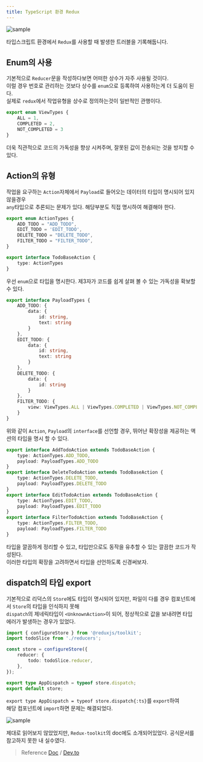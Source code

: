 ```yaml
---
title: TypeScript 환경 Redux
---
```


![sample](/img/2024-05-29-14-10-40.png)

타입스크립트 환경에서 `Redux`를 사용할 때 발생한 트러블을 기록해둡니다. <br/>

## Enum의 사용
기본적으로 `Reducer`문을 작성하다보면 어떠한 상수가 자주 사용될 것이다. <br/>
이럴 경우 번호로 관리하는 것보다 상수를 `enum`으로 등록하여 사용하는게 더 도움이 된다. <br/>
실제로 `redux`에서 작업유형을 상수로 정의하는것이 일반적인 관행이다.

```ts filename="TypeScript"
export enum ViewTypes {
    ALL = 1,
    COMPLETED = 2,
    NOT_COMPLETED = 3
}
```

더욱 직관적으로 코드의 가독성을 향상 시켜주며, 잘못된 값이 전송되는 것을 방지할 수 있다.

## Action의 유형

작업을 요구하는 `Action`자체에서 `Payload`로 들어오는 데이터의 타입이 명시되어 있지않을경우 <br/>
`any`타입으로 추론되는 문제가 있다. 해당부분도 직접 명시하여 해결해야 한다.

```ts filename="TypeScript"
export enum ActionTypes {
    ADD_TODO = "ADD_TODO",
    EDIT_TODO = 'EDIT_TODO',
    DELETE_TODO = "DELETE_TODO",
    FILTER_TODO = "FILTER_TODO",
}
```

```ts filename="TypeScript"
export interface TodoBaseAction {
    type: ActionTypes
}
```

우선 `enum`으로 타입을 명시한다. 제3자가 코드를 쉽게 살펴 볼 수 있는 가독성을 확보할 수 있다.


```ts filename="TypeScript"
export interface PayloadTypes {
    ADD_TODO: {
        data: {
            id: string,
            text: string
        }
    },
    EDIT_TODO: {
        data: {
            id: string,
            text: string
        }
    },
    DELETE_TODO: {
        data: {
            id: string
        }
    },
    FILTER_TODO: {
        view: ViewTypes.ALL | ViewTypes.COMPLETED | ViewTypes.NOT_COMPLETED
    }
}
```

위와 같이 `Action`, `Payload`의 `interface`를 선언할 경우, 뛰어난 확장성을 제공하는 액션의 타입을 명시 할 수 있다.

```ts filename="TypeScript"
export interface AddTodoAction extends TodoBaseAction {
    type: ActionTypes.ADD_TODO,
    payload: PayloadTypes.ADD_TODO
}
export interface DeleteTodoAction extends TodoBaseAction {
    type: ActionTypes.DELETE_TODO,
    payload: PayloadTypes.DELETE_TODO
}
export interface EditTodoAction extends TodoBaseAction {
    type: ActionTypes.EDIT_TODO,
    payload: PayloadTypes.EDIT_TODO
}
export interface FilterTodoAction extends TodoBaseAction {
    type: ActionTypes.FILTER_TODO,
    payload: PayloadTypes.FILTER_TODO
}
```

타입을 깔끔하게 정리할 수 있고, 타입만으로도 동작을 유추할 수 있는 깔끔한 코드가 작성된다. <br/>
이러한 타입의 확장을 고려하면서 타입을 선언하도록 신경써보자.

## dispatch의 타입 export

기본적으로 리덕스의 `Store`에도 타입이 명시되어 있지만, 파일이 다를 경우 컴포넌트에서 `Store`의 타입을 인식하지 못해<br/>
`dispatch`의 제네릭타입이 `<UnknownAction>`이 되어, 정상적으로 값을 보내려면 타입에러가 발생하는 경우가 있었다.

```ts {10} filename="TypeScript"
import { configureStore } from '@reduxjs/toolkit';
import todoSlice from './reducers';

const store = configureStore({
    reducer: {
        todo: todoSlice.reducer,
    },
});

export type AppDispatch = typeof store.dispatch;
export default store;

```

`export type AppDispatch = typeof store.dispatch{:ts}`를 `export`하여 <br/>
해당 컴포넌트에 `import`하면 문제는 해결되었다. <br/>

![sample](/img/2024-05-29-14-48-38.png)

제대로 읽어보지 않았었지만, `Redux-toolkit`의 doc에도 소개되어있었다. 공식문서를 참고하지 못한 내 실수였다.


> Reference [Doc](https://redux-toolkit.js.org/usage/usage-with-typescript) / [Dev.to](https://dev.to/leomeloxp/taking-react-and-redux-to-the-next-level-with-typescript-1m84)